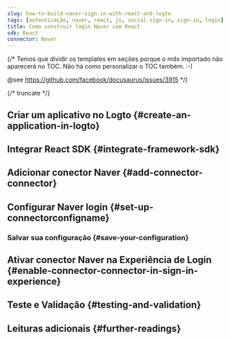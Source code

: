 ```yaml
---
slug: how-to-build-naver-sign-in-with-react-and-logto
tags: [autenticação, naver, react, js, social-sign-in, sign-in, login]
title: Como construir login Naver com React
sdk: React
connector: Naver
---
```


{/*
  Temos que dividir os templates em seções porque o mdx importado não aparecerá no TOC.
  Não há como personalizar o TOC também. :-)

  @see https://github.com/facebook/docusaurus/issues/3915
*/}




{/* truncate */}

<Intro connector={connector} sdk="React" link="https://reactjs.org" />

## Criar um aplicativo no Logto \{#create-an-application-in-logto}

<CreateApplication type="Aplicativo de página única" framework="React" />

## Integrar React SDK \{#integrate-framework-sdk}

<IntegrateSdk />

## Adicionar conector Naver \{#add-connector-connector}

<AddSocialConnector connector={connector} framework="React" />

## Configurar Naver login \{#set-up-connectorconfigname}

<ConnectorGuide />

### Salvar sua configuração \{#save-your-configuration}

<SaveYourConfiguration connector={connector} />

## Ativar conector Naver na Experiência de Login \{#enable-connector-connector-in-sign-in-experience}

<EnableSocialConnector connector={connector} />

## Teste e Validação \{#testing-and-validation}

<TestingAndValidation connector={connector} sdk="React" />

## Leituras adicionais \{#further-readings}

<FurtherReadings />